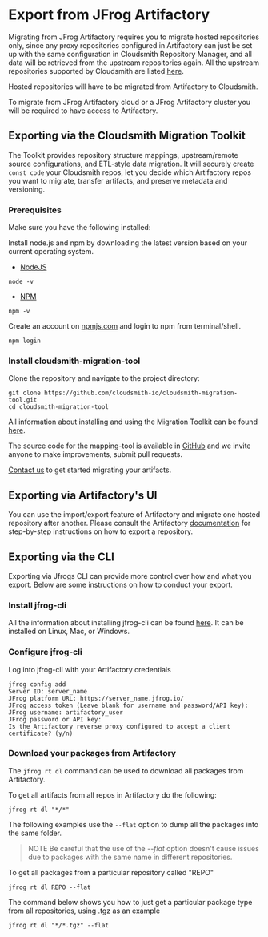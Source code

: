 # Export from JFrog Artifactory

Migrating from JFrog Artifactory requires you to migrate hosted repositories only, since any proxy repositories configured in Artifactory can just be set up with the same configuration in Cloudsmith Repository Manager, and all data will be retrieved from the upstream repositories again. All the upstream repositories supported by Cloudsmith are listed [here](/formats).

Hosted repositories will have to be migrated from Artifactory to Cloudsmith.

To migrate from JFrog Artifactory cloud or a JFrog Artifactory cluster you will be required to have access to Artifactory.

## Exporting via the Cloudsmith Migration Toolkit

The Toolkit provides repository structure mappings, upstream/remote source configurations, and ETL-style data migration. It will securely create `const code` your Cloudsmith repos, let you decide which Artifactory repos you want to migrate, transfer artifacts, and preserve metadata and versioning.

### Prerequisites

Make sure you have the following installed:

Install node.js and npm by downloading the latest version based on your current operating system.

- [NodeJS](https://nodejs.org/en/download)

```shell
node -v
```

- [NPM](https://docs.npmjs.com/downloading-and-installing-node-js-and-npm)

```shell
npm -v
```

Create an account on [npmjs.com](https://www.npmjs.com/) and login to npm from terminal/shell.

```shell
npm login
```

### Install cloudsmith-migration-tool

Clone the repository and navigate to the project directory:

```shell
git clone https://github.com/cloudsmith-io/cloudsmith-migration-tool.git
cd cloudsmith-migration-tool
```

All information about installing and using the Migration Toolkit can be found [here](https://github.com/cloudsmith-io/cloudsmith-migration-tool).

The source code for the mapping-tool is available in [GitHub](https://github.com/cloudsmith-io/cloudsmith-migration-tool) and we invite anyone to make improvements, submit pull requests.

[Contact us](/contact-us) to get started migrating your artifacts.

## Exporting via Artifactory's UI

You can use the import/export feature of Artifactory and migrate one hosted repository after another. Please consult the Artifactory [documentation](https://www.jfrog.com/confluence/display/JFROG/Import+and+Export) for step-by-step instructions on how to export a repository.

## Exporting via the CLI

Exporting via Jfrogs CLI can provide more control over how and what you export. Below are some instructions on how to conduct your export.

### Install jfrog-cli

All the information about installing jfrog-cli can be found [here](https://jfrog.com/getcli/).
It can be installed on Linux, Mac, or Windows.

### Configure jfrog-cli

Log into jfrog-cli with your Artifactory credentials

```shell
jfrog config add
Server ID: server_name
JFrog platform URL: https://server_name.jfrog.io/
JFrog access token (Leave blank for username and password/API key):
JFrog username: artifactory_user
JFrog password or API key:
Is the Artifactory reverse proxy configured to accept a client certificate? (y/n)
```

### Download your packages from Artifactory

The `jfrog rt dl` command can be used to download all packages from Artifactory.

To get all artifacts from all repos in Artifactory do the following:

```shell
jfrog rt dl "*/*"
```

The following examples use the `--flat` option to dump all the packages into the same folder.

> NOTE
> Be careful that the use of the _--flat_ option doesn't cause issues due to packages with the same name in different repositories.

To get all packages from a particular repository called "REPO"

```shell
jfrog rt dl REPO --flat
```

The command below shows you how to just get a particular package type from all repositories, using .tgz as an example

```shell
jfrog rt dl "*/*.tgz" --flat
```
